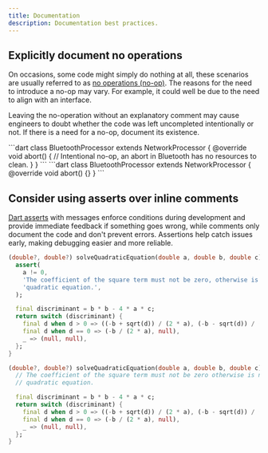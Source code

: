 ```yaml
---
title: Documentation
description: Documentation best practices.
---
```



## Explicitly document no operations

On occasions, some code might simply do nothing at all, these scenarios are usually referred to as [no operations (no-op)](<https://en.wikipedia.org/wiki/NOP_(code)>).
The reasons for the need to introduce a no-op may vary. For example, it could well be due to the need to align with an interface.

Leaving the no-operation without an explanatory comment may cause engineers to doubt whether
the code was left uncompleted intentionally or not. If there is a need for a no-op, document its existence.

<Tabs>
  <TabItem label="Good ✅">
    ```dart
class BluetoothProcessor extends NetworkProcessor {
      @override
      void abort() {
          // Intentional no-op, an abort in Bluetooth has no resources to clean.
      }
}
```

  </TabItem>
  <TabItem label="Bad ❗️">
    ```dart
class BluetoothProcessor extends NetworkProcessor {
      @override
      void abort() {}
}
    ```
  </TabItem>
</Tabs>

## Consider using asserts over inline comments

[Dart asserts](https://dart.dev/language/error-handling#assert) with messages enforce conditions during development and
provide immediate feedback if something goes wrong, while comments only document the code and don't prevent errors.
Assertions help catch issues early, making debugging easier and more reliable.

<Tabs>
  <TabItem label="Good ✅">

```dart
(double?, double?) solveQuadraticEquation(double a, double b, double c) {
  assert(
    a != 0,
    'The coefficient of the square term must not be zero, otherwise is not a '
    'quadratic equation.',
  );

  final discriminant = b * b - 4 * a * c;
  return switch (discriminant) {
    final d when d > 0 => ((-b + sqrt(d)) / (2 * a), (-b - sqrt(d)) / (2 * a)),
    final d when d == 0 => (-b / (2 * a), null),
    _ => (null, null),
  };
}
```

  </TabItem>
  <TabItem label="Bad ❗️">

```dart
(double?, double?) solveQuadraticEquation(double a, double b, double c) {
  // The coefficient of the square term must not be zero otherwise is not a
  // quadratic equation.

  final discriminant = b * b - 4 * a * c;
  return switch (discriminant) {
    final d when d > 0 => ((-b + sqrt(d)) / (2 * a), (-b - sqrt(d)) / (2 * a)),
    final d when d == 0 => (-b / (2 * a), null),
    _ => (null, null),
  };
}
```

  </TabItem>
</Tabs>
